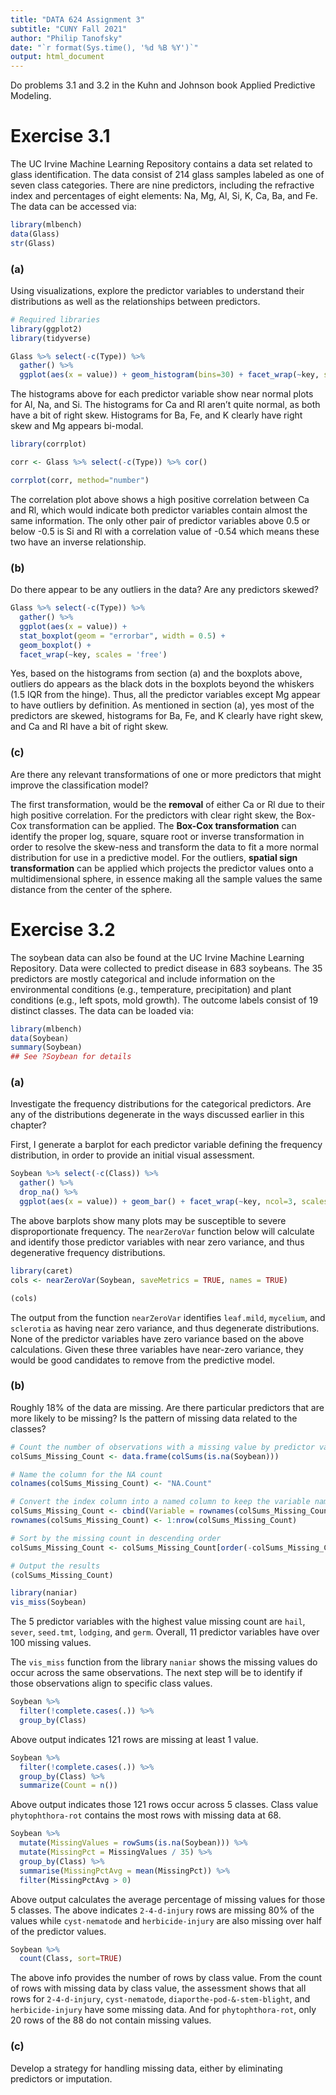 ```yaml
---
title: "DATA 624 Assignment 3"
subtitle: "CUNY Fall 2021"
author: "Philip Tanofsky"
date: "`r format(Sys.time(), '%d %B %Y')`"
output: html_document
---
```


Do problems 3.1 and 3.2 in the Kuhn and Johnson book Applied Predictive Modeling.

# Exercise 3.1

The UC Irvine Machine Learning Repository contains a data set related to glass identification. The data consist of 214 glass samples labeled as one of seven class categories. There are nine predictors, including the refractive index and percentages of eight elements: Na, Mg, Al, Si, K, Ca, Ba, and Fe. The data can be accessed via:

```r
library(mlbench)
data(Glass)
str(Glass)
```

### (a)

Using visualizations, explore the predictor variables to understand their distributions as well as the relationships between predictors.

```r
# Required libraries
library(ggplot2)
library(tidyverse)

Glass %>% select(-c(Type)) %>% 
  gather() %>% 
  ggplot(aes(x = value)) + geom_histogram(bins=30) + facet_wrap(~key, scales = 'free')
```

The histograms above for each predictor variable show near normal plots for Al, Na, and Si. The histograms for Ca and Rl aren't quite normal, as both have a bit of right skew. Histograms for Ba, Fe, and K clearly have right skew and Mg appears bi-modal. 

```r
library(corrplot)

corr <- Glass %>% select(-c(Type)) %>% cor()

corrplot(corr, method="number")
```

The correlation plot above shows a high positive correlation between Ca and Rl, which would indicate both predictor variables contain almost the same information. The only other pair of predictor variables above 0.5 or below -0.5 is Si and Rl with a correlation value of -0.54 which means these two have an inverse relationship.


### (b)

Do there appear to be any outliers in the data? Are any predictors skewed?

```r
Glass %>% select(-c(Type)) %>% 
  gather() %>% 
  ggplot(aes(x = value)) + 
  stat_boxplot(geom = "errorbar", width = 0.5) + 
  geom_boxplot() + 
  facet_wrap(~key, scales = 'free')
```

Yes, based on the histograms from section (a) and the boxplots above, outliers do appears as the black dots in the boxplots beyond the whiskers (1.5 IQR from the hinge). Thus, all the predictor variables except Mg appear to have outliers by definition. As mentioned in section (a), yes most of the predictors are skewed, histograms for Ba, Fe, and K clearly have right skew, and Ca and Rl have a bit of right skew. 

### (c)

Are there any relevant transformations of one or more predictors that might improve the classification model?

The first transformation, would be the **removal** of either Ca or Rl due to their high positive correlation. For the predictors with clear right skew, the Box-Cox transformation can be applied. The **Box-Cox transformation** can identify the proper log, square, square root or inverse transformation in order to resolve the skew-ness and transform the data to fit a more normal distribution for use in a predictive model. For the outliers, **spatial sign transformation** can be applied which projects the predictor values onto a multidimensional sphere, in essence making all the sample values the same distance from the center of the sphere.

# Exercise 3.2

The soybean data can also be found at the UC Irvine Machine Learning Repository. Data were collected to predict disease in 683 soybeans. The 35 predictors are mostly categorical and include information on the environmental conditions (e.g., temperature, precipitation) and plant conditions (e.g., left spots, mold growth). The outcome labels consist of 19 distinct classes. The data can be loaded via:

```r
library(mlbench)
data(Soybean)
summary(Soybean)
## See ?Soybean for details
```

### (a)

Investigate the frequency distributions for the categorical predictors. Are any of the distributions degenerate in the ways discussed earlier in this chapter?

First, I generate a barplot for each predictor variable defining the frequency distribution, in order to provide an initial visual assessment.

```r
Soybean %>% select(-c(Class)) %>% 
  gather() %>% 
  drop_na() %>%
  ggplot(aes(x = value)) + geom_bar() + facet_wrap(~key, ncol=3, scales = 'free')
```

The above barplots show many plots may be susceptible to severe disproportionate frequency. The `nearZeroVar` function below will calculate and identify those predictor variables with near zero variance, and thus degenerative frequency distributions.

```r
library(caret)
cols <- nearZeroVar(Soybean, saveMetrics = TRUE, names = TRUE)

(cols)
```

The output from the function `nearZeroVar` identifies `leaf.mild`, `mycelium`, and `sclerotia` as having near zero variance, and thus degenerate distributions. None of the predictor variables have zero variance based on the above calculations. Given these three variables have near-zero variance, they would be good candidates to remove from the predictive model.

### (b)

Roughly 18% of the data are missing. Are there particular predictors that are more likely to be missing? Is the pattern of missing data related to the classes?

```r
# Count the number of observations with a missing value by predictor variable
colSums_Missing_Count <- data.frame(colSums(is.na(Soybean)))

# Name the column for the NA count
colnames(colSums_Missing_Count) <- "NA.Count"

# Convert the index column into a named column to keep the variable names
colSums_Missing_Count <- cbind(Variable = rownames(colSums_Missing_Count), colSums_Missing_Count)
rownames(colSums_Missing_Count) <- 1:nrow(colSums_Missing_Count)

# Sort by the missing count in descending order
colSums_Missing_Count <- colSums_Missing_Count[order(-colSums_Missing_Count$NA.Count),]

# Output the results
(colSums_Missing_Count)

library(naniar)
vis_miss(Soybean)
```

The 5 predictor variables with the highest value missing count are `hail`, `sever`, `seed.tmt`, `lodging`, and `germ`. Overall, 11 predictor variables have over 100 missing values.

The `vis_miss` function from the library `naniar` shows the missing values do occur across the same observations. The next step will be to identify if those observations align to specific class values.

```r
Soybean %>%
  filter(!complete.cases(.)) %>%
  group_by(Class)
```

Above output indicates 121 rows are missing at least 1 value.

```r
Soybean %>%
  filter(!complete.cases(.)) %>%
  group_by(Class) %>%
  summarize(Count = n())
```

Above output indicates those 121 rows occur across 5 classes. Class value `phytophthora-rot` contains the most rows with missing data at 68.

```r
Soybean %>% 
  mutate(MissingValues = rowSums(is.na(Soybean))) %>%
  mutate(MissingPct = MissingValues / 35) %>%
  group_by(Class) %>%
  summarise(MissingPctAvg = mean(MissingPct)) %>%
  filter(MissingPctAvg > 0)
```

Above output calculates the average percentage of missing values for those 5 classes. The above indicates `2-4-d-injury` rows are missing 80% of the values while `cyst-nematode` and `herbicide-injury` are also missing over half of the predictor values.

```r
Soybean %>% 
  count(Class, sort=TRUE)
```

The above info provides the number of rows by class value. From the count of rows with missing data by class value, the assessment shows that all rows for `2-4-d-injury`, `cyst-nematode`, `diaporthe-pod-&-stem-blight`, and `herbicide-injury` have some missing data. And for `phytophthora-rot`, only 20 rows of the 88 do not contain missing values.

### (c)

Develop a strategy for handling missing data, either by eliminating predictors or imputation.

```r

```



```r

```

```r

```

```r

```


